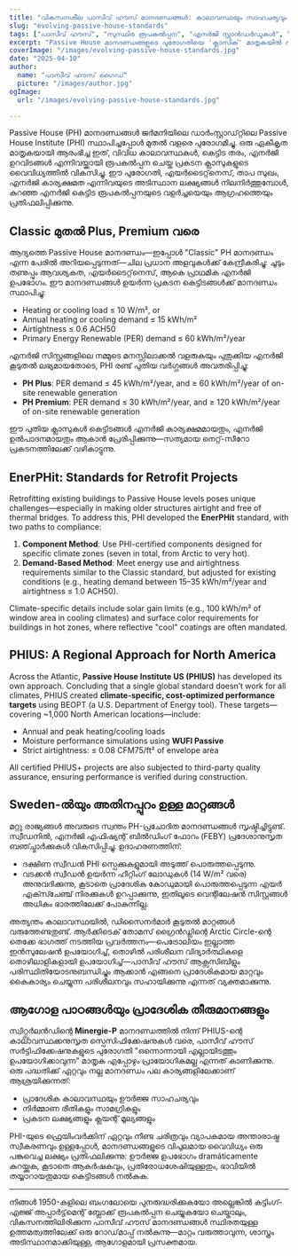 ```yaml
---
title: "വികസനശീല പാസിവ് ഹൗസ് മാനദണ്ഡങ്ങൾ: കാലാവസ്ഥയും സാഹചര്യവും അനുസരിച്ച് മാറ്റം വരുത്തൽ"
slug: "evolving-passive-house-standards"
tags: ["പാസീവ് ഹൗസ്", "സുസ്ഥിര രൂപകൽപ്പന", "എനർജി സ്റ്റാൻഡർഡുകൾ", "റെട്രോഫിറ്റുകൾ"]
excerpt: "Passive House മാനദണ്ഡങ്ങളുടെ പുരോഗതിയെ 'ക്ലാസിക്' മാതൃകയിൽ നിന്ന് PHIUS, EnerPHit പോലുള്ള കാലാവസ്ഥാ-നിശ്ചിത സർട്ടിഫിക്കേഷനുകളിലേക്ക് അന്വേഷിക്കുക, ഇത് ലവലവായ ആവശ്യത്തിനും ആഗോളമായി പ്രയോഗിക്കാവുന്ന ആവശ്യത്തിനും പ്രതിഫലിക്കുന്നു."
coverImage: "/images/evolving-passive-house-standards.jpg"
date: "2025-04-10"
author:
  name: "പാസീവ് ഹൗസ് ഗൈഡ്"
  picture: "/images/author.jpg"
ogImage:
  url: "/images/evolving-passive-house-standards.jpg"

---
```

Passive House (PH) മാനദണ്ഡങ്ങൾ ജർമനിയിലെ ഡാർംസ്റ്റാഡ്റ്റിലെ Passive House Institute (PHI) സ്ഥാപിച്ചപ്പോൾ മുതൽ വളരെ പുരോഗമിച്ചു. ഒരു ഏകീകൃത മാതൃകയായി ആരംഭിച്ച ഇത്, വിവിധ കാലാവസ്ഥകൾ, കെട്ടിട തരം, എനർജി ഉറവിടങ്ങൾ എന്നിവയ്ക്കായി രൂപകൽപ്പന ചെയ്ത പ്രകടന ക്ലാസുകളുടെ വൈവിധ്യത്തിൽ വികസിച്ചു. ഈ പുരോഗതി, എയർടൈറ്റ്‌നെസ്, താപ സുഖം, എനർജി കാര്യക്ഷമത എന്നിവയുടെ അടിസ്ഥാന ലക്ഷ്യങ്ങൾ നിലനിർത്തുമ്പോൾ, കുറഞ്ഞ എനർജി കെട്ടിട രൂപകൽപ്പനയുടെ വളർച്ചയെയും ആഗ്രഹത്തെയും പ്രതിഫലിപ്പിക്കുന്നു.

## Classic മുതൽ Plus, Premium വരെ

ആദ്യത്തെ Passive House മാനദണ്ഡം—ഇപ്പോൾ "Classic" PH മാനദണ്ഡം എന്ന പേരിൽ അറിയപ്പെടുന്നത്—ചില പ്രധാന അളവുകൾക്ക് കേന്ദ്രീകരിച്ചു: ചൂടും തണുപ്പും ആവശ്യകത, എയർടൈറ്റ്‌നെസ്, ആകെ പ്രാഥമിക എനർജി ഉപഭോഗം. ഈ മാനദണ്ഡങ്ങൾ ഉയർന്ന പ്രകടന കെട്ടിടങ്ങൾക്ക് മാനദണ്ഡം സ്ഥാപിച്ചു:

- Heating or cooling load ≤ 10 W/m², or
- Annual heating or cooling demand ≤ 15 kWh/m²
- Airtightness ≤ 0.6 ACH50
- Primary Energy Renewable (PER) demand ≤ 60 kWh/m²/year

എനർജി സിസ്റ്റങ്ങളിലെ നമ്മുടെ മനസ്സിലാക്കൽ വളരുകയും പുതുക്കിയ എനർജി കൂടുതൽ ലഭ്യമായതോടെ, PHI രണ്ട് പുതിയ വർഗ്ഗങ്ങൾ അവതരിപ്പിച്ചു:

- **PH Plus**: PER demand ≤ 45 kWh/m²/year, and ≥ 60 kWh/m²/year of on-site renewable generation
- **PH Premium**: PER demand ≤ 30 kWh/m²/year, and ≥ 120 kWh/m²/year of on-site renewable generation

ഈ പുതിയ ക്ലാസുകൾ കെട്ടിടങ്ങൾ എനർജി കാര്യക്ഷമമായതും, എനർജി ഉൽപാദനമായതും ആകാൻ പ്രേരിപ്പിക്കുന്നു—സത്യമായ നെറ്റ്-സീറോ പ്രകടനത്തിലേക്ക് വഴികാട്ടുന്നു.
## EnerPHit: Standards for Retrofit Projects

Retrofitting existing buildings to Passive House levels poses unique challenges—especially in making older structures airtight and free of thermal bridges. To address this, PHI developed the **EnerPHit** standard, with two paths to compliance:

1. **Component Method**: Use PHI-certified components designed for specific climate zones (seven in total, from Arctic to very hot).
2. **Demand-Based Method**: Meet energy use and airtightness requirements similar to the Classic standard, but adjusted for existing conditions (e.g., heating demand between 15–35 kWh/m²/year and airtightness ≤ 1.0 ACH50).

Climate-specific details include solar gain limits (e.g., 100 kWh/m² of window area in cooling climates) and surface color requirements for buildings in hot zones, where reflective "cool" coatings are often mandated.

## PHIUS: A Regional Approach for North America

Across the Atlantic, **Passive House Institute US (PHIUS)** has developed its own approach. Concluding that a single global standard doesn’t work for all climates, PHIUS created **climate-specific, cost-optimized performance targets** using BEOPT (a U.S. Department of Energy tool). These targets—covering ~1,000 North American locations—include:

- Annual and peak heating/cooling loads
- Moisture performance simulations using **WUFI Passive**
- Strict airtightness: ≤ 0.08 CFM75/ft² of envelope area

All certified PHIUS+ projects are also subjected to third-party quality assurance, ensuring performance is verified during construction.
## Sweden-ൽയും അതിനപ്പുറം ഉള്ള മാറ്റങ്ങൾ

മറ്റു രാജ്യങ്ങൾ അവരുടെ സ്വന്തം PH-പ്രചോദിത മാനദണ്ഡങ്ങൾ സൃഷ്ടിച്ചിട്ടുണ്ട്. സ്വീഡനിൽ, എനർജി എഫിഷ്യന്റ് ബിൽഡിംഗ് ഫോറം (FEBY) പ്രദേശാനുസൃത ബഞ്ച്മാർക്കുകൾ വികസിപ്പിച്ചു. ഉദാഹരണത്തിന്:

- ദക്ഷിണ സ്വീഡൻ PHI സ്പെക്കുകളുമായി അടുത്ത് പൊരുത്തപ്പെടുന്നു.
- വടക്കൻ സ്വീഡൻ ഉയർന്ന ഹീറ്റിംഗ് ലോഡുകൾ (14 W/m² വരെ) അനുവദിക്കുന്നു, കൂടാതെ പ്രാദേശിക കോഡുമായി പൊരുത്തപ്പെടുന്ന എയർ എക്സ്ചേഞ്ച് നിരക്കുകൾ ഉറപ്പാക്കുന്നു, ഇതിലൂടെ വെന്റിലേഷൻ സിസ്റ്റങ്ങൾ അധികം ഭാരത്തിലേക്ക് പോകുന്നില്ല.

അത്യന്തം കാലാവസ്ഥയിൽ, ഡിസൈനർമാർ കൂടുതൽ മാറ്റങ്ങൾ വരുത്തേണ്ടതുണ്ട്. ആർക്കിടെക് തോമസ് ഗ്രൈൻഡ്ലിന്റെ Arctic Circle-ന്റെ തെക്കേ ഭാഗത്ത് നടത്തിയ പ്രവർത്തനം—പെട്രോലിയം ഇല്ലാത്ത ഇൻസുലേഷൻ ഉപയോഗിച്ച്, തൊഴിൽ പരിശീലന വിദ്യാർത്ഥികളെ തൊഴിലാളികളായി ഉപയോഗിച്ച്—പാസീവ് ഹൗസ് ആക്സസിബിളും പരിസ്ഥിതിയോടനുബന്ധിച്ചും ആക്കാൻ എങ്ങനെ പ്രാദേശികമായ മാറ്റവും കൈകാര്യം ചെയ്യുന്ന പരിശീലനവും സഹായിക്കുന്നു എന്നത് വ്യക്തമാക്കുന്നു.

## ആഗോള പാഠങ്ങൾയും പ്രാദേശിക തീരുമാനങ്ങളും

സ്വിറ്റ്സർലൻഡിന്റെ **Minergie-P** മാനദണ്ഡത്തിൽ നിന്ന് PHIUS-ന്റെ കാലാവസ്ഥക്കനുസൃത സ്പെസിഫിക്കേഷനുകൾ വരെ, പാസീവ് ഹൗസ് സർട്ടിഫിക്കേഷനുകളുടെ പുരോഗതി "ഒന്നൊന്നായി എല്ലായിടത്തും ഉപയോഗിക്കാവുന്ന" മാതൃക എപ്പോഴും പ്രായോഗികമല്ല എന്നത് കാണിക്കുന്നു. ഒരു പദ്ധതിക്ക് ഏറ്റവും നല്ല മാനദണ്ഡം പല കാര്യങ്ങളിലേക്കാണ് ആശ്രയിക്കുന്നത്:

- പ്രാദേശിക കാലാവസ്ഥയും ഊർജ്ജ സാഹചര്യവും
- നിർമ്മാണ രീതികളും സാമഗ്രികളും
- പ്രകടന ലക്ഷ്യങ്ങളും ക്ലയന്റ് മൂല്യങ്ങളും

PHI-യുടെ ഫ്രെയിംവർക്കിന് ഏറ്റവും നീണ്ട ചരിത്രവും വ്യാപകമായ അന്താരാഷ്ട്ര സ്വീകരണവും ഉള്ളപ്പോൾ, മാനദണ്ഡങ്ങളുടെ വിപുലമായ വൈവിധ്യം ഒരു പങ്കുവെച്ച ലക്ഷ്യം പ്രതിഫലിക്കുന്നു: ഊർജ്ജ ഉപഭോഗം dramáticamente കുറയ്ക്കുക, കൂടാതെ ആകർഷകവും, പ്രതിരോധശേഷിയുള്ളതും, ഭാവിയിൽ തയ്യാറായതുമായ കെട്ടിടങ്ങൾ നൽകുക.

---

നിങ്ങൾ 1950-കളിലെ ബംഗലോയെ പുനരുദ്ധരിക്കുകയോ അല്ലെങ്കിൽ കട്ടിംഗ്-എജ്ജ് അപ്പാർട്ട്‌മെന്റ് ബ്ലോക്ക് രൂപകൽപ്പന ചെയ്യുകയോ ചെയ്താലും, വികസനത്തിലിരിക്കുന്ന പാസീവ് ഹൗസ് മാനദണ്ഡങ്ങൾ സ്ഥിരതയുള്ള ഉത്തമത്വത്തിലേക്ക് ഒരു റോഡ്‌മാപ്പ് നൽകുന്നു—മാറ്റം വരുത്താവുന്ന, ശാസ്ത്രം അടിസ്ഥാനമാക്കിയുള്ള, ആഗോളമായി പ്രസക്തമായ.
